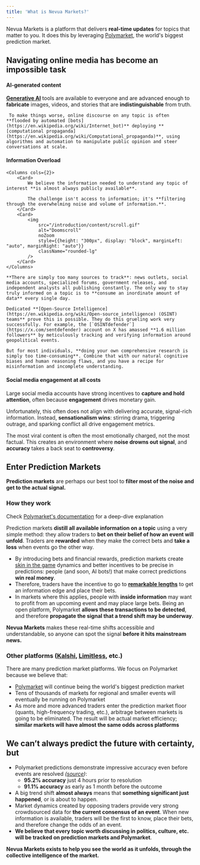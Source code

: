 ```yaml
---
title: 'What is Nevua Markets?'
---
```


Nevua Markets is a platform that delivers **real-time updates** for topics that matter to you. It does this by leveraging [Polymarket](https://polymarket.com), the world's biggest prediction market.

## Navigating online media has become an impossible task

 #### AI-generated content
    
 <Card
    img="/introduction/content/ai.gif"
    href="https://x.com/AngryTomtweets/status/1975499455035220353">
     **[Generative AI](https://en.wikipedia.org/wiki/Generative_artificial_intelligence)** tools are available to everyone and are advanced enough to **fabricate** images, videos, and stories that are **indistinguishable** from truth. 
 
     To make things worse, online discourse on any topic is often **flooded by automated [bots](https://en.wikipedia.org/wiki/Internet_bot)** deploying **[computational propaganda](https://en.wikipedia.org/wiki/Computational_propaganda)**, using algorithms and automation to manipulate public opinion and steer conversations at scale.
 </Card>

#### Information Overload
    <Columns cols={2}>
        <Card>
            We believe the information needed to understand any topic of interest **is almost always publicly available**. 

            The challenge isn't access to information; it's **filtering through the overwhelming noise and volume of information.**.
        </Card>
        <Card>
            <img
                src="/introduction/content/scroll.gif" 
                alt="Doomscroll" 
                noZoom 
                style={{height: "300px", display: "block", marginLeft: "auto", marginRight: "auto"}}
                className="rounded-lg" 
            />
        </Card>
    </Columns>

    **There are simply too many sources to track**: news outlets, social media accounts, specialized forums, government releases, and independent analysts all publishing constantly. The only way to stay truly informed on a topic is to **consume an inordinate amount of data** every single day.
    
    Dedicated **[Open-Source Intelligence](https://en.wikipedia.org/wiki/Open-source_intelligence) (OSINT) teams** prove this is possible. They do this grueling work very successfully. For example, the [`OSINTdefender`](https://x.com/sentdefender) account on X has amassed **1.6 million followers** by meticulously tracking and verifying information around geopolitical events.

    But for most individuals, **doing your own comprehensive research is simply too time-consuming**. Combine that with our natural cognitive biases and human reasoning flaws, and you have a recipe for misinformation and incomplete understanding.

#### Social media engagement at all costs

<Columns cols={2}>
<Card
    img="/introduction/content/stephen-king.png"
    href="https://x.com/StephenKing/status/1945107938307092765">
</Card>

Large social media accounts have strong incentives to **capture and hold attention**, often because **engagement** drives monetary gain. 

Unfortunately, this often does not align with delivering accurate, signal-rich information. Instead, **sensationalism wins**: stirring drama, triggering outrage, and sparking conflict all drive engagement metrics. 

The most viral content is often the most emotionally charged, not the most factual. This creates an environment where **noise drowns out signal**, and **accuracy** takes a back seat to **controversy**.
</Columns>

## Enter Prediction Markets

**Prediction markets** are perhaps our best tool to **filter most of the noise and get to the actual signal.** 

### How they work

<Note>Check [Polymarket's documentation](https://docs.polymarket.com/polymarket-learn/get-started/what-is-polymarket) for a deep-dive explanation</Note>

Prediction markets **distill all available information on a topic** using a very simple method: they allow traders to **bet on their belief of how an event will unfold**. Traders are **rewarded** when they make the correct bets and **take a loss** when events go the other way. 

- By introducing bets and financial rewards, prediction markets create [skin in the game](https://en.wikipedia.org/wiki/Skin_in_the_game) dynamics and better incentives to be precise in predictions: people (and soon, AI bots!) that make correct predictions **win real money**.
- Therefore, traders have the incentive to go to **[remarkable lengths](https://x.com/EasyEatsBodega/status/1975346341942276288)** to get an information edge and place their bets.
- In markets where this applies, people with **inside information** may want to profit from an upcoming event and may place large bets. Being an open platform, Polymarket **allows these transactions to be detected**, and therefore **propagate the signal that a trend shift may be underway**.

<Tip>**Nevua Markets** makes these real-time shifts accessible and understandable, so anyone can spot the signal **before it hits mainstream news.**</Tip>

### Other platforms ([Kalshi](https://kalshi.com/), [Limitless](https://limitless.exchange/), etc.)

There are many prediction market platforms. We focus on Polymarket because we believe that:

- [Polymarket](https://polymarket.com) will continue being the world's biggest prediction market
- Tens of thousands of markets for regional and smaller events will eventually be running on Polymarket
- As more and more advanced traders enter the prediction market floor (quants, high-frequency trading, etc.), arbitrage between markets is going to be eliminated. The result will be actual market efficiency; **similar markets will have almost the same odds across platforms**

## We can’t always predict the future with certainty, but

- Polymarket predictions demonstrate impressive accuracy even before events are resolved *([source](https://polymarket.com/accuracy))*:
  - **95.2% accuracy** just 4 hours prior to resolution
  - **91.1% accuracy** as early as 1 month before the outcome
- A big trend shift **almost always** means that **something significant just happened**, or is about to happen.
- Market dynamics created by opposing traders provide very strong crowdsourced data for **the current consensus of an event**. When new information is available, traders will be the first to know, place their bets, and therefore change the odds of an event.
- **We believe that every topic worth discussing in politics, culture, etc. will be tracked on prediction markets and Polymarket**.

<Tip>**Nevua Markets exists to help you see the world as it unfolds, through the collective intelligence of the market.**</Tip>